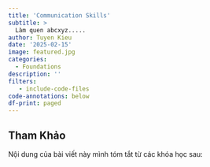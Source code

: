 ```yaml
---
title: 'Communication Skills'
subtitle: >
  Làm quen abcxyz.....
author: Tuyen Kieu
date: '2025-02-15'
image: featured.jpg
categories:
  - Foundations
description: ''
filters:
   - include-code-files
code-annotations: below
df-print: paged
---
```


## Tham Khảo

Nội dung của bài viết này mình tóm tắt từ các khóa học sau:

::: {.callout}

||
|---|

:::


